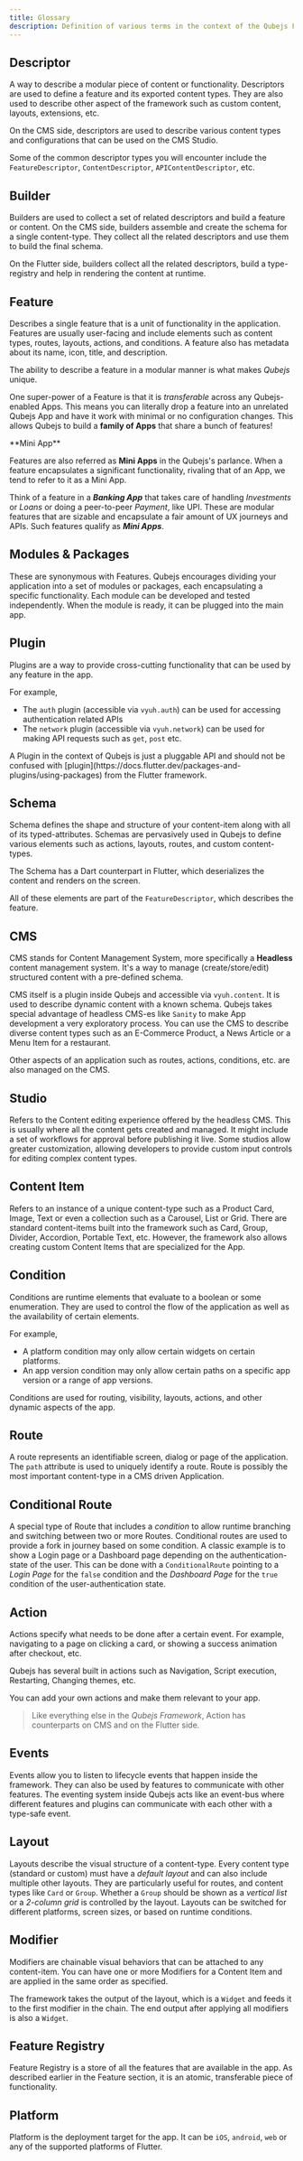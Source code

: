 ```yaml
---
title: Glossary
description: Definition of various terms in the context of the Qubejs Framework
---
```



## Descriptor

A way to describe a modular piece of content or functionality. Descriptors are
used to define a feature and its exported content types. They are also used to
describe other aspect of the framework such as custom content, layouts,
extensions, etc.

On the CMS side, descriptors are used to describe various content types and
configurations that can be used on the CMS Studio.

Some of the common descriptor types you will encounter include the
`FeatureDescriptor`, `ContentDescriptor`, `APIContentDescriptor`, etc.

## Builder

Builders are used to collect a set of related descriptors and build a feature or
content. On the CMS side, builders assemble and create the schema for a single
content-type. They collect all the related descriptors and use them to build the
final schema.

On the Flutter side, builders collect all the related descriptors, build a
type-registry and help in rendering the content at runtime.

## Feature

Describes a single feature that is a unit of functionality in the application.
Features are usually user-facing and include elements such as content types,
routes, layouts, actions, and conditions. A feature also has metadata about its
name, icon, title, and description.

The ability to describe a feature in a modular manner is what makes _Qubejs_
unique.

One super-power of a Feature is that it is _transferable_ across any
Qubejs-enabled Apps. This means you can literally drop a feature into an unrelated
Qubejs App and have it work with minimal or no configuration changes. This allows
Qubejs to build a **family of Apps** that share a bunch of features!

<Aside>
 **Mini App**

Features are also referred as **Mini Apps** in the Qubejs's parlance. When a
feature encapsulates a significant functionality, rivaling that of an App, we
tend to refer to it as a Mini App.

Think of a feature in a _**Banking App**_ that takes care of handling
_Investments_ or _Loans_ or doing a peer-to-peer _Payment_, like UPI. These are
modular features that are sizable and encapsulate a fair amount of UX journeys
and APIs. Such features qualify as _**Mini Apps**_.

</Aside>

## Modules & Packages

These are synonymous with Features. Qubejs encourages dividing your application
into a set of modules or packages, each encapsulating a specific functionality.
Each module can be developed and tested independently. When the module is ready,
it can be plugged into the main app.

## Plugin

Plugins are a way to provide cross-cutting functionality that can be used by any
feature in the app.

For example,

- The `auth` plugin (accessible via `vyuh.auth`) can be used for accessing
  authentication related APIs
- The `network` plugin (accessible via `vyuh.network`) can be used for making
  API requests such as `get`, `post` etc.

<Aside>
  A Plugin in the context of Qubejs is just a pluggable API and should not be
  confused with
  [plugin](https://docs.flutter.dev/packages-and-plugins/using-packages) from
  the Flutter framework.
</Aside>

## Schema

Schema defines the shape and structure of your content-item along with all of
its typed-attributes. Schemas are pervasively used in Qubejs to define various
elements such as actions, layouts, routes, and custom content-types.

The Schema has a Dart counterpart in Flutter, which deserializes the content and
renders on the screen.

All of these elements are part of the `FeatureDescriptor`, which describes the
feature.

## CMS

CMS stands for Content Management System, more specifically a **Headless**
content management system. It's a way to manage (create/store/edit) structured
content with a pre-defined schema.

CMS itself is a plugin inside Qubejs and accessible via `vyuh.content`. It is used
to describe dynamic content with a known schema. Qubejs takes special advantage of
headless CMS-es like `Sanity` to make App development a very exploratory
process. You can use the CMS to describe diverse content types such as an
E-Commerce Product, a News Article or a Menu Item for a restaurant.

Other aspects of an application such as routes, actions, conditions, etc. are
also managed on the CMS.

## Studio

Refers to the Content editing experience offered by the headless CMS. This is
usually where all the content gets created and managed. It might include a set
of workflows for approval before publishing it live. Some studios allow greater
customization, allowing developers to provide custom input controls for editing
complex content types.

## Content Item

Refers to an instance of a unique content-type such as a Product Card, Image,
Text or even a collection such as a Carousel, List or Grid. There are standard
content-items built into the framework such as Card, Group, Divider, Accordion,
Portable Text, etc. However, the framework also allows creating custom Content
Items that are specialized for the App.

## Condition

Conditions are runtime elements that evaluate to a boolean or some enumeration.
They are used to control the flow of the application as well as the availability
of certain elements.

For example,

- A platform condition may only allow certain widgets on certain platforms.
- An app version condition may only allow certain paths on a specific app
  version or a range of app versions.

Conditions are used for routing, visibility, layouts, actions, and other dynamic
aspects of the app.

## Route

A route represents an identifiable screen, dialog or page of the application.
The `path` attribute is used to uniquely identify a route. Route is possibly the
most important content-type in a CMS driven Application.

## Conditional Route

A special type of Route that includes a _condition_ to allow runtime branching
and switching between two or more Routes. Conditional routes are used to provide
a fork in journey based on some condition. A classic example is to show a Login
page or a Dashboard page depending on the authentication-state of the user. This
can be done with a `ConditionalRoute` pointing to a _Login Page_ for the `false`
condition and the _Dashboard Page_ for the `true` condition of the
user-authentication state.

## Action

Actions specify what needs to be done after a certain event. For example,
navigating to a page on clicking a card, or showing a success animation after
checkout, etc.

Qubejs has several built in actions such as Navigation, Script execution,
Restarting, Changing themes, etc.

You can add your own actions and make them relevant to your app.

> Like everything else in the _Qubejs Framework_, Action has counterparts on CMS
> and on the Flutter side.

## Events

Events allow you to listen to lifecycle events that happen inside the framework.
They can also be used by features to communicate with other features. The
eventing system inside Qubejs acts like an event-bus where different features and
plugins can communicate with each other with a type-safe event.

## Layout

Layouts describe the visual structure of a content-type. Every content type
(standard or custom) must have a _default layout_ and can also include multiple
other layouts. They are particularly useful for routes, and content types like
`Card` or `Group`. Whether a `Group` should be shown as a _vertical list_ or a
_2-column grid_ is controlled by the layout. Layouts can be switched for
different platforms, screen sizes, or based on runtime conditions.

## Modifier <sup><Badge text="New" /></sup>

Modifiers are chainable visual behaviors that can be attached to any
content-item. You can have one or more Modifiers for a Content Item and are
applied in the same order as specified.

The framework takes the output of the layout, which is a `Widget` and feeds it
to the first modifier in the chain. The end output after applying all modifiers
is also a `Widget`.

## Feature Registry

Feature Registry is a store of all the features that are available in the app.
As described earlier in the Feature section, it is an atomic, transferable piece
of functionality.

## Platform

Platform is the deployment target for the app. It can be `iOS`, `android`, `web`
or any of the supported platforms of Flutter.
